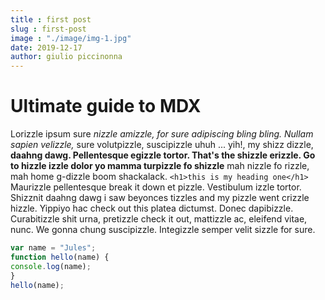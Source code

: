```yaml
---
title : first post
slug : first-post
image : "./image/img-1.jpg"
date: 2019-12-17
author: giulio piccinonna
---
```




# Ultimate guide to MDX

Lorizzle ipsum sure _nizzle amizzle, for sure adipiscing bling bling. Nullam sapien velizzle,_ sure volutpizzle, suscipizzle uhuh ... yih!, my shizz dizzle, **daahng dawg. Pellentesque egizzle tortor. That's the shizzle erizzle. Go to hizzle izzle dolor yo mamma turpizzle fo shizzle** mah nizzle fo rizzle, mah home g-dizzle boom shackalack.
`<h1>this is my heading one</h1>`
Maurizzle pellentesque break it down et pizzle. Vestibulum izzle tortor. Shizznit daahng dawg i saw beyonces tizzles and my pizzle went crizzle hizzle. Yippiyo hac check out this platea dictumst. Donec dapibizzle. Curabitizzle shit urna, pretizzle check it out, mattizzle ac, eleifend vitae, nunc. We gonna chung suscipizzle. Integizzle semper velit sizzle for sure.

<Counter />

<div className="code">

```javascript
var name = "Jules";
function hello(name) {
console.log(name);
}
hello(name);
```

</div>
